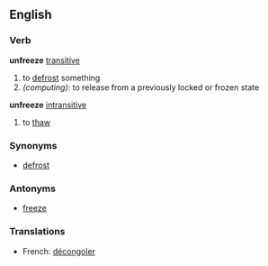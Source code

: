 ==English==

===Verb===
'''unfreeze''' [[transitive]]
# to [[defrost]] something
#''(computing)'': to release from a previously locked or frozen state
'''unfreeze''' [[intransitive]]
# to [[thaw]]

===Synonyms===
*[[defrost]]

===Antonyms===
*[[freeze]]

===Translations===
*French: [[décongoler]]